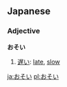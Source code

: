 ==Japanese==                             

===Adjective===
'''おそい'''

# [[遅い]]: [[late]], [[slow]]

[[ja:おそい]]
[[pl:おそい]]